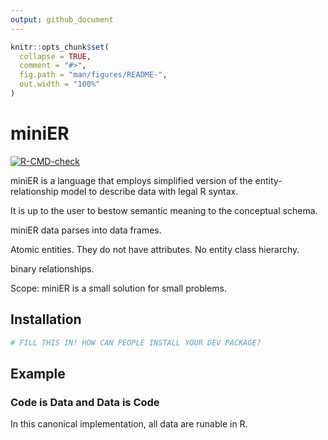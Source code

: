 ```yaml
---
output: github_document
---
```


<!-- README.md is generated from README.Rmd. Please edit that file -->

```r
knitr::opts_chunk$set(
  collapse = TRUE,
  comment = "#>",
  fig.path = "man/figures/README-",
  out.width = "100%"
)
```

# miniER

<!-- badges: start -->
[![R-CMD-check](https://github.com/iqis/miniER/workflows/R-CMD-check/badge.svg)](https://github.com/iqis/miniER/actions)
<!-- badges: end -->

miniER is a language that employs simplified version of the entity-relationship model to describe data with legal R syntax. 




It is up to the user to bestow semantic meaning to the conceptual schema.


miniER data parses into data frames.

Atomic entities. They do not have attributes.
No entity class hierarchy. 

binary relationships. 

Scope: miniER is a small solution for small problems. 

## Installation


``` r
# FILL THIS IN! HOW CAN PEOPLE INSTALL YOUR DEV PACKAGE?
```
## Example

### Code is Data and Data is Code
In this canonical implementation, all data are runable in R.
